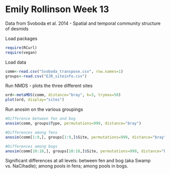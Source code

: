 Emily Rollinson Week 13
========================================================

Data from Svoboda et al. 2014 - Spatial and temporal community structure of desmids

Load packages
```r
require(RCurl)
require(vegan)
```

Load data
```r
comm<-read.csv("Svoboda_transpose.csv", row.names=1)
groups<-read.csv("EJR_siteinfo.csv")
```

Run NMDS - plots the three different sites

```r
ord<-metaMDS(comm, distance="bray", k=3, trymax=50)
plot(ord, display="sites")
```

Run anosim on the various groupings

```r
#Difference between fen and bog
anosim(comm, groups$Type, permutations=999, distance="bray")

#Differences among fens
anosim(comm[1:9,], groups[1:9,]$Site, permutations=999, distance="bray")

#Differences among bogs
anosim(comm[10:18,], groups[10:18,]$Site, permutations=999, distance="bray")
```

Significant differences at all levels: between fen and bog (aka Swamp vs. NaCihadle); among pools in fens; among pools in bogs.


